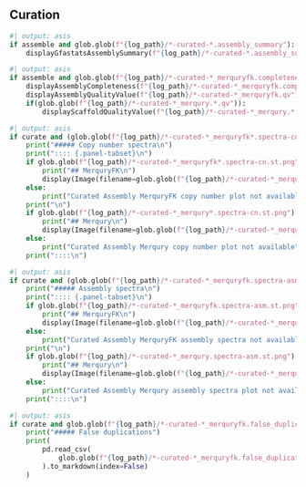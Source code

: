 ::::: {.content-visible when-meta="curate"}

## Curation

```python
#| output: asis
if assemble and glob.glob(f"{log_path}/*-curated-*.assembly_summary"):
    displayGfastatsAssemblySummary(f"{log_path}/*-curated-*.assembly_summary")
```

```python
#| output: asis
if assemble and glob.glob(f"{log_path}/*-curated-*_merquryfk.completeness.stats"):
    displayAssemblyCompleteness(f"{log_path}/*-curated-*_merquryfk.completeness.stats")
    displayAssemblyQualityValue(f"{log_path}/*-curated-*_merquryfk.qv")
    if(glob.glob(f"{log_path}/*-curated-*_merqury.*.qv")):
        displayScaffoldQualityValue(f"{log_path}/*-curated-*_merqury.*.qv")
```

```python
#| output: asis
if curate and (glob.glob(f"{log_path}/*-curated-*_merquryfk*.spectra-cn.st.png") or glob.glob(f"{log_path}/*-curated-*_merqury*.spectra-cn.st.png") ):
    print("##### Copy number spectra\n")
    print(":::: {.panel-tabset}\n")
    if glob.glob(f"{log_path}/*-curated-*_merquryfk*.spectra-cn.st.png"):
        print("## MerquryFK\n")
        display(Image(filename=glob.glob(f"{log_path}/*-curated-*_merquryfk*.spectra-cn.st.png")[0]))
    else:
        print("Curated Assembly MerquryFK copy number plot not available")
    print("\n")
    if glob.glob(f"{log_path}/*-curated-*_merqury*.spectra-cn.st.png"):
        print("## Merqury\n")
        display(Image(filename=glob.glob(f"{log_path}/*-curated-*_merqury*.spectra-cn.st.png")[0]))
    else:
        print("Curated Assembly Merqury copy number plot not available")
    print("::::\n")
```

```python
#| output: asis
if curate and (glob.glob(f"{log_path}/*-curated-*_merquryfk.spectra-asm.st.png") or glob.glob(f"{log_path}/*-curated-*_merqury.spectra-asm.st.png")):
    print("##### Assembly spectra\n")
    print(":::: {.panel-tabset}\n")
    if glob.glob(f"{log_path}/*-curated-*_merquryfk.spectra-asm.st.png"):
        print("## MerquryFK\n")
        display(Image(filename=glob.glob(f"{log_path}/*-curated-*_merquryfk.spectra-asm.st.png")[0]))
    else:
        print("Curated Assembly MerquryFK assembly spectra not available")
    print("\n")
    if glob.glob(f"{log_path}/*-curated-*_merqury.spectra-asm.st.png"):
        print("## Merqury\n")
        display(Image(filename=glob.glob(f"{log_path}/*-curated-*_merqury.spectra-asm.st.png")[0]))
    else:
        print("Curated Assembly Merqury assembly spectra plot not available")
    print("::::\n")
```

```python
#| output: asis
if curate and glob.glob(f"{log_path}/*-curated-*_merquryfk.false_duplications.tsv"):
    print("##### False duplications")
    print(
        pd.read_csv(
            glob.glob(f"{log_path}/*-curated-*_merquryfk.false_duplications.tsv")[0], sep="\t"
        ).to_markdown(index=False)
    )
```

:::::
